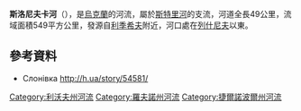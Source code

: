 {{no footnotes|time=2015-10-07T03:01:42+00:00}}
'''斯洛尼夫卡河'''（{{lang-uk|Слонівка}}），是[[烏克蘭|烏克蘭]]的河流，屬於[[斯特里河|斯特里河]]的支流，河道全長49公里，流域面積549平方公里，發源自[[利季希夫|利季希夫]]附近，河口處在[[列什尼夫|列什尼夫]]以東。

==參考資料==
* Слонівка http://h.ua/story/54581/ {{Wayback|url=http://h.ua/story/54581/ |date=20161029150359 }}

{{DEFAULTSORT:Слонівка}}
[[Category:利沃夫州河流|Category:利沃夫州河流]]
[[Category:羅夫諾州河流|Category:羅夫諾州河流]]
[[Category:捷爾諾波爾州河流|Category:捷爾諾波爾州河流]]


{{Ukraine-river-stub}}